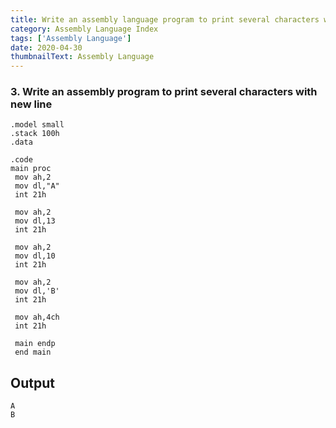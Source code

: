 ---
title: Write an assembly language program to print several characters with new line
category: Assembly Language Index
tags: ['Assembly Language']
date: 2020-04-30
thumbnailText: Assembly Language
---
### 3. Write an assembly program to print several characters with new line
```
.model small
.stack 100h
.data

.code
main proc
 mov ah,2
 mov dl,"A"
 int 21h

 mov ah,2
 mov dl,13
 int 21h

 mov ah,2
 mov dl,10
 int 21h

 mov ah,2
 mov dl,'B'
 int 21h

 mov ah,4ch
 int 21h

 main endp
 end main
```


## Output
```
A
B
```